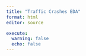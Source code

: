 ```yaml
---
title: "Traffic Crashes EDA"
format: html
editor: source

execute:
  warning: false
  echo: false
---
```

